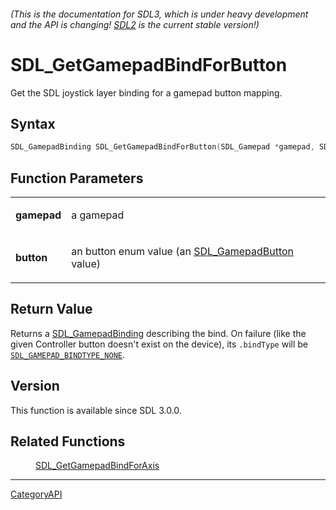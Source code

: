 ====== (This is the documentation for SDL3, which is under heavy development and the API is changing! [https://wiki.libsdl.org/SDL2/ SDL2] is the current stable version!) ======
= SDL_GetGamepadBindForButton =

Get the SDL joystick layer binding for a gamepad button mapping.

== Syntax ==

<syntaxhighlight lang='c'>
SDL_GamepadBinding SDL_GetGamepadBindForButton(SDL_Gamepad *gamepad, SDL_GamepadButton button);
</syntaxhighlight>

== Function Parameters ==

{|
|'''gamepad'''
|a gamepad
|-
|'''button'''
|an button enum value (an [[SDL_GamepadButton]] value)
|}

== Return Value ==

Returns a [[SDL_GamepadBinding]] describing the bind. On failure (like the
given Controller button doesn't exist on the device), its
<code>.bindType</code> will be <code>[[SDL_GAMEPAD_BINDTYPE_NONE]]</code>.

== Version ==

This function is available since SDL 3.0.0.

== Related Functions ==

:[[SDL_GetGamepadBindForAxis]]

----
[[CategoryAPI]]


